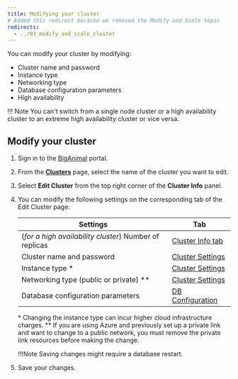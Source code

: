 ```yaml
---
title: Modifying your cluster
# Added this redirect because we removed the Modify and Scale topic
redirects:
  - ../03_modify_and_scale_cluster
---
```


You can modify your cluster by modifying:

-   Cluster name and password
-   Instance type
-   Networking type
-   Database configuration parameters
-   High availability

!!! Note
    You can't switch from a single node cluster or a high availability cluster to an extreme high availability cluster or vice versa.

## Modify your cluster

1.  Sign in to the [BigAnimal](https://portal.biganimal.com) portal.

2.  From the [**Clusters**](https://portal.biganimal.com/clusters) page, select the name of the cluster you want to edit.

3.  Select **Edit Cluster** from the top right corner of the **Cluster Info** panel.

4.  You can modify the following settings on the corresponding tab of the Edit Cluster page:

    | Settings                            | Tab                                                                                       |
    | ----------------------------------- | ----------------------------------------------------------------------------------------- |
    | (*for a high availability cluster*) Number of replicas            | [Cluster Info tab](../../getting_started/03_create_cluster/#cluster-info-tab)                 |
    | Cluster name and password           | [Cluster Settings](../../getting_started/03_create_cluster/#cluster-settings-tab)                 |
    | Instance type \*                     | [Cluster Settings](../../getting_started/03_create_cluster/#cluster-settings-tab) |
    | Networking type (public or private) \**| [Cluster Settings](../../getting_started/03_create_cluster/#cluster-settings-tab)|
    | Database configuration parameters   | [DB Configuration](05_db_configuration_parameters)                          
    
    \* Changing the instance type can incur higher cloud infrastructure charges.
    \*\* If you are using Azure and previously set up a private link and want to change to a public network, you must remove the private link resources before making the change.

    !!!Note
    Saving changes might require a database restart.

5.  Save your changes.
